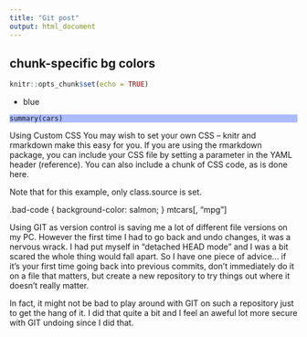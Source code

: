 ```yaml
---
title: "Git post"
output: html_document
---
```



<style>
pre.bluecars {
    background-color: #aabbff !important;
}
pre.redcars {
    background-color: #ffbbbb !important;
}
</style>

## chunk-specific bg colors

```r
knitr::opts_chunk$set(echo = TRUE)
```

- blue

```bluecars
summary(cars)
```



Using Custom CSS
You may wish to set your own CSS -- knitr and rmarkdown make this easy for you. If you are using the rmarkdown package, you can include your CSS file by setting a parameter in the YAML header (reference). You can also include a chunk of CSS code, as is done here.

Note that for this example, only class.source is set.

.bad-code { background-color: salmon; }
mtcars[, "mpg"] 



Using GIT as version control is saving me a lot of different file versions on my PC. However the first time I had to go back and undo changes, it was a nervous wrack. I had put myself in "detached HEAD mode" and I was a bit scared the whole thing would fall apart. So I have one piece of advice... if it's your first time going back into previous commits, don't immediately do it on a file that matters, but create a new repository to try things out where it doesn't really matter. 
  
In fact, it might not be bad to play around with GIT on such a repository just to get the hang of it. I did that quite a bit and I feel an aweful lot more secure with GIT undoing since I did that.
